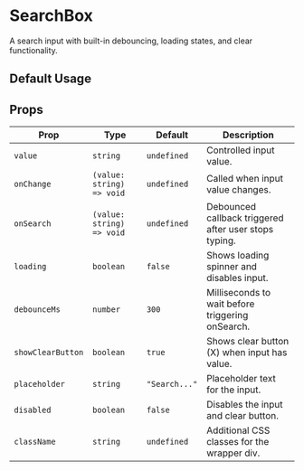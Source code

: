 
# SearchBox

A search input with built-in debouncing, loading states, and clear functionality.

<InstallTabs components="SearchBox" />

## Default Usage

<DefaultSearchBoxExample />

## Props

| Prop              | Type                      | Default       | Description                                           |
| ----------------- | ------------------------- | ------------- | ----------------------------------------------------- |
| `value`           | `string`                  | `undefined`   | Controlled input value.                               |
| `onChange`        | `(value: string) => void` | `undefined`   | Called when input value changes.                      |
| `onSearch`        | `(value: string) => void` | `undefined`   | Debounced callback triggered after user stops typing. |
| `loading`         | `boolean`                 | `false`       | Shows loading spinner and disables input.             |
| `debounceMs`      | `number`                  | `300`         | Milliseconds to wait before triggering onSearch.      |
| `showClearButton` | `boolean`                 | `true`        | Shows clear button (X) when input has value.          |
| `placeholder`     | `string`                  | `"Search..."` | Placeholder text for the input.                       |
| `disabled`        | `boolean`                 | `false`       | Disables the input and clear button.                  |
| `className`       | `string`                  | `undefined`   | Additional CSS classes for the wrapper div.           |
